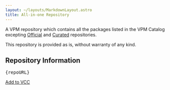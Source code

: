 ```yaml
---
layout: ~/layouts/MarkdownLayout.astro
title: All-in-one Repository
---
```


A VPM repository which contains all the packages listed in the VPM Catalog excepting [Official](/repositories/com_vrchat_repos_official) and [Curated](/repositories/com_vrchat_repos_curated) repositories.

This repository is provided as is, without warranty of any kind.

## Repository Information

<pre>
{repoURL}
</pre>

<a href={addToVCCURL} class="!btn !btn-lg !btn-wide !btn-primary">Add to VCC</a>
